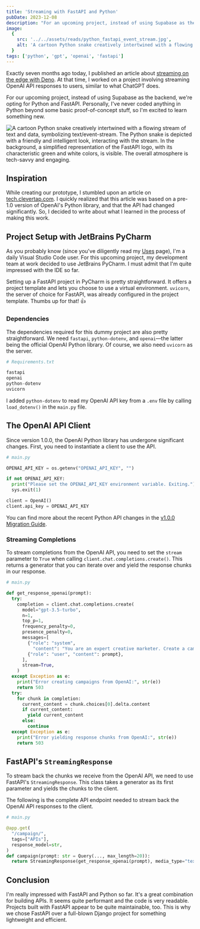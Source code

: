 ```yaml
---
title: 'Streaming with FastAPI and Python'
pubDate: 2023-12-08
description: "For an upcoming project, instead of using Supabase as the backend, we're opting for Python and FastAPI. Personally, I've never coded anything in Python beyond some basic proof-of-concept stuff, so I'm excited to learn something new."
image:
  {
    src: '../../assets/reads/python_fastapi_event_stream.jpg',
    alt: 'A cartoon Python snake creatively intertwined with a flowing stream of text and data, symbolizing text/event-stream. The Python snake is depicted with a friendly and intelligent look, interacting with the stream. In the background, a simplified representation of the FastAPI logo, with its characteristic green and white colors, is visible. The overall atmosphere is tech-savvy and engaging',
  }
tags: ['python', 'gpt', 'openai', 'fastapi']
---
```



Exactly seven months ago today, I published an article about [streaming on the edge with Deno](/reads/streaming-on-the-edge). At that time, I worked on a project involving streaming OpenAI API responses to users, similar to what ChatGPT does.

For our upcoming project, instead of using Supabase as the backend, we're opting for Python and FastAPI. Personally, I've never coded anything in Python beyond some basic proof-of-concept stuff, so I'm excited to learn something new.

<Image
  src={coverImage}
  alt="A cartoon Python snake creatively intertwined with a flowing stream of text and data, symbolizing text/event-stream. The Python snake is depicted with a friendly and intelligent look, interacting with the stream. In the background, a simplified representation of the FastAPI logo, with its characteristic green and white colors, is visible. The overall atmosphere is tech-savvy and engaging."
  caption="A cartoon Python snake intertwined with a flowing stream of text and data, symbolizing text/event-stream."
  lazy={false}
/>

## Inspiration

While creating our prototype, I stumbled upon an article on [tech.clevertap.com](https://tech.clevertap.com/streaming-openai-app-in-python/). I quickly realized that this article was based on a pre-1.0 version of OpenAI's Python library, and that the API had changed significantly. So, I decided to write about what I learned in the process of making this work.

## Project Setup with JetBrains PyCharm

As you probably know (since you've diligently read my [Uses](/uses) page), I'm a daily Visual Studio Code user. For this upcoming project, my development team at work decided to use JetBrains PyCharm. I must admit that I'm quite impressed with the IDE so far.

Setting up a FastAPI project in PyCharm is pretty straightforward. It offers a project template and lets you choose to use a virtual environment. `uvicorn`, the server of choice for FastAPI, was already configured in the project template. Thumbs up for that! 👍

### Dependencies

The dependencies required for this dummy project are also pretty straightforward. We need `fastapi`, `python-dotenv`, and `openai`—the latter being the official OpenAI Python library. Of course, we also need `uvicorn` as the server.

```python
# Requirements.txt

fastapi
openai
python-dotenv
uvicorn
```

I added `python-dotenv` to read my OpenAI API key from a `.env` file by calling `load_dotenv()` in the `main.py` file.

## The OpenAI API Client

Since version 1.0.0, the OpenAI Python library has undergone significant changes. First, you need to instantiate a client to use the API.

```python {9-10}
# main.py

OPENAI_API_KEY = os.getenv("OPENAI_API_KEY", "")

if not OPENAI_API_KEY:
  print("Please set the OPENAI_API_KEY environment variable. Exiting.")
  sys.exit(1)

client = OpenAI()
client.api_key = OPENAI_API_KEY
```

You can find more about the recent Python API changes in the [v1.0.0 Migration Guide](https://github.com/openai/openai-python/discussions/742).

### Streaming Completions

To stream completions from the OpenAI API, you need to set the `stream` parameter to `True` when calling `client.chat.completions.create()`. This returns a generator that you can iterate over and yield the response chunks in our response.

```python {16}
# main.py

def get_response_openai(prompt):
  try:
    completion = client.chat.completions.create(
      model="gpt-3.5-turbo",
      n=1,
      top_p=1,
      frequency_penalty=0,
      presence_penalty=0,
      messages=[
        {"role": "system",
          "content": "You are an expert creative marketer. Create a campaign for the brand the user enters."},
        {"role": "user", "content": prompt},
      ],
      stream=True,
    )
  except Exception as e:
    print("Error creating campaigns from OpenAI:", str(e))
    return 503
  try:
    for chunk in completion:
      current_content = chunk.choices[0].delta.content
      if current_content:
        yield current_content
      else:
        continue
  except Exception as e:
    print("Error yielding response chunks from OpenAI:", str(e))
    return 503
```

## FastAPI's `StreamingResponse`

To stream back the chunks we receive from the OpenAI API, we need to use FastAPI's `StreamingResponse`. This class takes a generator as its first parameter and yields the chunks to the client.

The following is the complete API endpoint needed to stream back the OpenAI API responses to the client.

```python
# main.py

@app.get(
  "/campaign/",
  tags=["APIs"],
  response_model=str,
)
def campaign(prompt: str = Query(..., max_length=20)):
  return StreamingResponse(get_response_openai(prompt), media_type="text/event-stream")
```

## Conclusion

I'm really impressed with FastAPI and Python so far. It's a great combination for building APIs. It seems quite performant and the code is very readable. Projects built with FastAPI appear to be quite maintainable, too. This is why we chose FastAPI over a full-blown Django project for something lightweight and efficient.